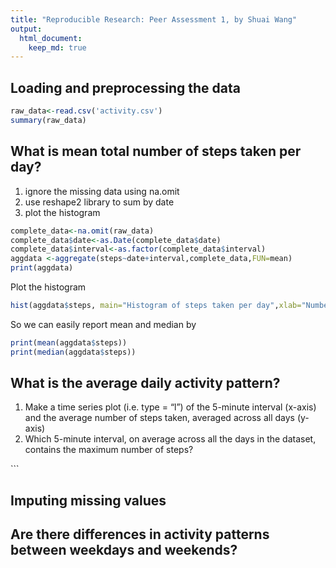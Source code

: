 ```yaml
---
title: "Reproducible Research: Peer Assessment 1, by Shuai Wang"
output: 
  html_document:
    keep_md: true
---
```


## Loading and preprocessing the data
```r
raw_data<-read.csv('activity.csv')
summary(raw_data)
```
## What is mean total number of steps taken per day?
1. ignore the missing data using na.omit
2. use reshape2 library to sum by date
3. plot the histogram
```r
complete_data<-na.omit(raw_data)
complete_data$date<-as.Date(complete_data$date)
complete_data$interval<-as.factor(complete_data$interval)
aggdata <-aggregate(steps~date+interval,complete_data,FUN=mean)
print(aggdata)
```
Plot the histogram
```r
hist(aggdata$steps, main="Histogram of steps taken per day",xlab="Number of Steps", ylab="Count")
```
So we can easily report mean and median by  
```r
print(mean(aggdata$steps))
print(median(aggdata$steps))
```
## What is the average daily activity pattern?
1. Make a time series plot (i.e. type = "l") of the 5-minute interval (x-axis) and the average number of steps taken, averaged across all days (y-axis)
2. Which 5-minute interval, on average across all the days in the dataset, contains the maximum number of steps?

``` 

## Imputing missing values



## Are there differences in activity patterns between weekdays and weekends?
